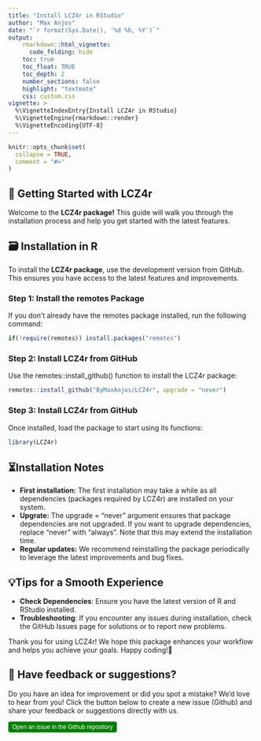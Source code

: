 ```yaml
---
title: "Install LCZ4r in RStudio"
author: "Max Anjos"
date: "`r format(Sys.Date(), '%d %b, %Y')`"
output:
    rmarkdown::html_vignette:
      code_folding: hide
    toc: true
    toc_float: TRUE
    toc_depth: 2
    number_sections: false
    highlight: "textmate"
    css: custom.css
vignette: >
  %\VignetteIndexEntry{Install LCZ4r in RStudio}
  %\VignetteEngine{rmarkdown::render}
  %\VignetteEncoding{UTF-8}
---
```


```r
knitr::opts_chunk$set(
  collapse = TRUE,
  comment = "#>"
)
```

## 🚀 Getting Started with LCZ4r

Welcome to the **LCZ4r package!** This guide will walk you through the installation process and help you get started with the latest features.

## 🗃️ Installation in R

To install the **LCZ4r package**, use the development version from GitHub. This ensures you have access to the latest features and improvements.

### Step 1: Install the remotes Package

If you don’t already have the remotes package installed, run the following command:

```r
if(!require(remotes)) install.packages("remotes")
```

### Step 2: Install LCZ4r from GitHub

Use the remotes::install_github() function to install the LCZ4r package:

```r
remotes::install_github("ByMaxAnjos/LCZ4r", upgrade = "never")
```

### Step 3: Install LCZ4r from GitHub

Once installed, load the package to start using its functions:

```r
library(LCZ4r)
```

## ⏳Installation Notes

* **First installation:** The first installation may take a while as all dependencies (packages required by LCZ4r) are installed on your system.
* **Upgrate:** The upgrade = "never" argument ensures that package dependencies are not upgraded. If you want to upgrade dependencies, replace "never" with "always". Note that this may extend the installation time.
* **Regular updates:** We recommend reinstalling the package periodically to leverage the latest improvements and bug fixes.

## 💡Tips for a Smooth Experience

* **Check Dependencies**: Ensure you have the latest version of R and RStudio installed.
* **Troubleshooting**: If you encounter any issues during installation, check the GitHub Issues page for solutions or to report new problems.

Thank you for using LCZ4r! We hope this package enhances your workflow and helps you achieve your goals. Happy coding!🎉


## 📣 Have feedback or suggestions?
Do you have an idea for improvement or did you spot a mistake? We'd love to hear from you! Click the button below to create a new issue (Github) and share your feedback or suggestions directly with us.

<button type="button" class="btn" style="background-color: #008000; color: white; padding: .25rem .5rem; font-size: .75rem; border: none; border-radius: .25rem;">
  <a href='https://github.com/ByMaxAnjos/LCZ4r/issues/new' style="text-decoration: none; color: white;">
    Open an issue in the Github repository
  </a>
</button>





